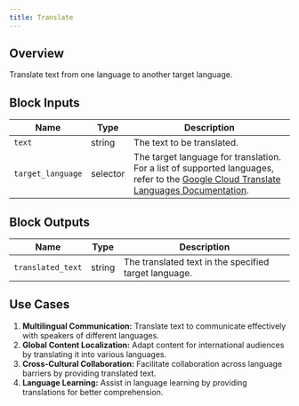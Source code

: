 ```yaml
---
title: Translate
---
```


## Overview

Translate text from one language to another target language.

## Block Inputs

| Name              | Type     | Description                                                                                                                                                                               |
| ----------------- | -------- | ----------------------------------------------------------------------------------------------------------------------------------------------------------------------------------------- |
| `text`            | string   | The text to be translated.                                                                                                                                                                |
| `target_language` | selector | The target language for translation. For a list of supported languages, refer to the [Google Cloud Translate Languages Documentation](https://cloud.google.com/translate/docs/languages). |

## Block Outputs

| Name              | Type   | Description                                           |
| ----------------- | ------ | ----------------------------------------------------- |
| `translated_text` | string | The translated text in the specified target language. |

## Use Cases

1. **Multilingual Communication:** Translate text to communicate effectively with speakers of different languages.
2. **Global Content Localization:** Adapt content for international audiences by translating it into various languages.
3. **Cross-Cultural Collaboration:** Facilitate collaboration across language barriers by providing translated text.
4. **Language Learning:** Assist in language learning by providing translations for better comprehension.
